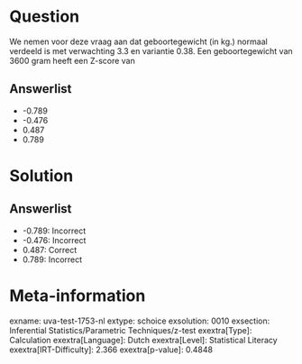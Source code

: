 Question
========

We nemen voor deze vraag aan dat geboortegewicht (in kg.) normaal
verdeeld is met verwachting 3.3 en variantie 0.38. Een geboortegewicht
van 3600 gram heeft een Z-score van

Answerlist
----------

* -0.789
* -0.476
* 0.487
* 0.789

Solution
========

Answerlist
----------

* -0.789: Incorrect
* -0.476: Incorrect
* 0.487: Correct
* 0.789: Incorrect

Meta-information
================
exname: uva-test-1753-nl
extype: schoice
exsolution: 0010
exsection: Inferential Statistics/Parametric Techniques/z-test
exextra[Type]: Calculation
exextra[Language]: Dutch
exextra[Level]: Statistical Literacy
exextra[IRT-Difficulty]: 2.366
exextra[p-value]: 0.4848
